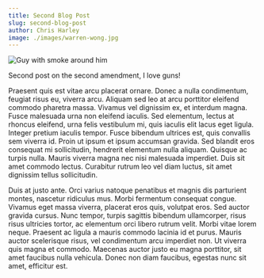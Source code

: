 ```yaml
---
title: Second Blog Post
slug: second-blog-post
author: Chris Harley
image: ./images/warren-wong.jpg
---
```


![Guy with smoke around him](./images/warren-wong.jpg)

Second post on the second amendment, I love guns!

Praesent quis est vitae arcu placerat ornare. Donec a nulla condimentum, feugiat risus eu, viverra arcu. Aliquam sed leo at arcu porttitor eleifend commodo pharetra massa. Vivamus vel dignissim ex, et interdum magna. Fusce malesuada urna non eleifend iaculis. Sed elementum, lectus at rhoncus eleifend, urna felis vestibulum mi, quis iaculis elit lacus eget ligula. Integer pretium iaculis tempor. Fusce bibendum ultrices est, quis convallis sem viverra id. Proin ut ipsum et ipsum accumsan gravida. Sed blandit eros consequat mi sollicitudin, hendrerit elementum nulla aliquam. Quisque ac turpis nulla. Mauris viverra magna nec nisi malesuada imperdiet. Duis sit amet commodo lectus. Curabitur rutrum leo vel diam luctus, sit amet dignissim tellus sollicitudin.

Duis at justo ante. Orci varius natoque penatibus et magnis dis parturient montes, nascetur ridiculus mus. Morbi fermentum consequat congue. Vivamus eget massa viverra, placerat eros quis, volutpat eros. Sed auctor gravida cursus. Nunc tempor, turpis sagittis bibendum ullamcorper, risus risus ultricies tortor, ac elementum orci libero rutrum velit. Morbi vitae lorem neque. Praesent ac ligula a mauris commodo lacinia id et purus. Mauris auctor scelerisque risus, vel condimentum arcu imperdiet non. Ut viverra quis magna et commodo. Maecenas auctor justo eu magna porttitor, sit amet faucibus nulla vehicula. Donec non diam faucibus, egestas nunc sit amet, efficitur est.
